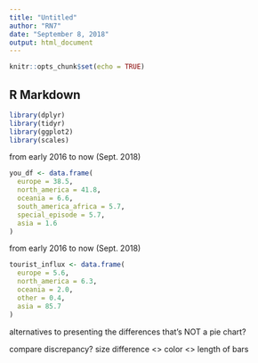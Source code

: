 ```yaml
---
title: "Untitled"
author: "RN7"
date: "September 8, 2018"
output: html_document
---
```


```r
knitr::opts_chunk$set(echo = TRUE)
```

## R Markdown

```r

library(dplyr)
library(tidyr)
library(ggplot2)
library(scales)
```


from early 2016 to now (Sept. 2018)

```r
you_df <- data.frame(
  europe = 38.5,
  north_america = 41.8,
  oceania = 6.6,
  south_america_africa = 5.7,
  special_episode = 5.7,
  asia = 1.6
)
```

from early 2016 to now (Sept. 2018)

```r
tourist_influx <- data.frame(
  europe = 5.6,
  north_america = 6.3,
  oceania = 2.0,
  other = 0.4,
  asia = 85.7
)
```

alternatives to presenting the differences that's NOT a pie chart?

compare discrepancy? size difference <> color <> length of bars